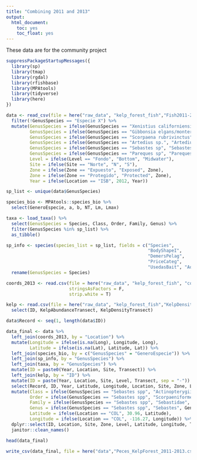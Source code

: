 ```yaml
---
title: "Combining 2011 and 2013"
output:
  html_document:
    toc: yes
    toc_float: yes
---
```


These data are for the community project

```r
suppressPackageStartupMessages({
  library(sp)
  library(tmap)
  library(rgdal)
  library(rfishbase)
  library(MPAtools)
  library(tidyverse)
  library(here)
})
```

```r
data <- read_csv(file = here("raw_data", "kelp_forest_fish","Fish2011-2013.csv"), trim_ws = T, col_types = cols()) %>% 
  filter(!GenusSpecies == "Especie X") %>% 
  mutate(GenusSpecies = ifelse(GenusSpecies == "Xenistius californiensis", "Haemulon californiensis", GenusSpecies),
         GenusSpecies = ifelse(GenusSpecies == "Gibbonsia elgans/montereyensis", "Gibbonsia elegans", GenusSpecies),
         GenusSpecies = ifelse(GenusSpecies == "Scorpaena rubrivinctus", "Sebastes rubrivinctus", GenusSpecies),
         GenusSpecies = ifelse(GenusSpecies == "Artedius sp.", "Artedius spp", GenusSpecies),
         GenusSpecies = ifelse(GenusSpecies == "Sebastes sp", "Sebastes spp", GenusSpecies),
         GenusSpecies = ifelse(GenusSpecies == "Pareques sp", "Pareques spp", GenusSpecies),
         Level = ifelse(Level == "Fondo", "Bottom", "Midwater"),
         Site = ifelse(Site == "Norte", "N", "S"),
         Zone = ifelse(Zone == "Expuesto", "Exposed", Zone),
         Zone = ifelse(Zone == "Protegido", "Protected", Zone),
         Year = ifelse(Location == "ISB", 2012, Year))
```

```r
sp_list <- unique(data$GenusSpecies)

species_bio <- MPAtools::species_bio %>% 
  select(GeneroEspecie, a, b, NT, Lm, Lmax)
```

```r
taxa <- load_taxa() %>% 
  select(GenusSpecies = Species, Class, Order, Family, Genus) %>% 
  filter(GenusSpecies %in% sp_list) %>% 
  as_tibble()
```

```r
sp_info <- species(species_list = sp_list, fields = c("Species",
                                                      "BodyShapeI",
                                                      "DemersPelag",
                                                      "PriceCateg",
                                                      "UsedasBait", "Aquarium", "Comments", "Importance")) %>% 
  rename(GenusSpecies = Species)
```

```r
coords_2013 <- read.csv(file = here("raw_data", "kelp_forest_fish", "coordinates_2013.csv"),
                        stringsAsFactors = F,
                        strip.white = T)
```


```r
kelp <- read.csv(file = here("raw_data", "kelp_forest_fish","KelpDensitiesTransect.csv")) %>% 
  select(ID, KelpAbundanceTransect, KelpDensityTransect)
```

```r
data$Record <- seq(1, length(data$ID))

data_final <- data %>% 
  left_join(coords_2013, by = "Location") %>% 
  mutate(Longitude = ifelse(is.na(Long), Longitude, Long),
         Latitude = ifelse(is.na(Lat), Latitude, Lat)) %>% 
  left_join(species_bio, by = c("GenusSpecies" = "GeneroEspecie")) %>% 
  left_join(sp_info, by = "GenusSpecies") %>% 
  left_join(taxa, by = "GenusSpecies") %>% 
  mutate(ID = paste0(Year, Location, Site, Transect)) %>% 
  left_join(kelp, by = "ID") %>% 
  mutate(ID = paste(Year, Location, Site, Level, Transect, sep = "-")) %>% 
  select(Record, ID, Year, Latitude, Longitude, Location, Site, Zone, Level, Transect, Class, Order, Family, Genus, GenusSpecies, TotalLength, Abundance, KelpAbundance = KelpAbundanceTransect, KelpDensity = KelpDensityTransect, aTL2TW = a, bTL2TW = b, NT, Lm, Lmax, BodyShape = BodyShapeI, DemersPelag, PriceCateg, UsedasBait, Aquarium, Importance, Comments) %>% 
  mutate(Class = ifelse(GenusSpecies == "Sebastes spp", "Actinopterygii", Class),
         Order = ifelse(GenusSpecies == "Sebastes spp", "Scorpaeniformes", Order),
         Family = ifelse(GenusSpecies == "Sebastes spp", "Sebastidae", Family),
         Genus = ifelse(GenusSpecies == "Sebastes spp", "Sebastes", Genus),
         Latitude = ifelse(Location == "COL", 30.96, Latitude),
         Longitude = ifelse(Location == "COL", -116.27, Longitude)) %>% 
  dplyr::select(ID, Location, Site, Zone, Level, Latitude, Longitude, Transect, KelpDensity, GenusSpecies, TotalLength, Abundance, aTL2TW, bTL2TW, NT, Lm, Lmax, Lm, everything()) %>% 
  janitor::clean_names()

head(data_final)
```

```r
write_csv(data_final, file = here("data","Peces_KelpForest_2011-2013.csv"))
```

